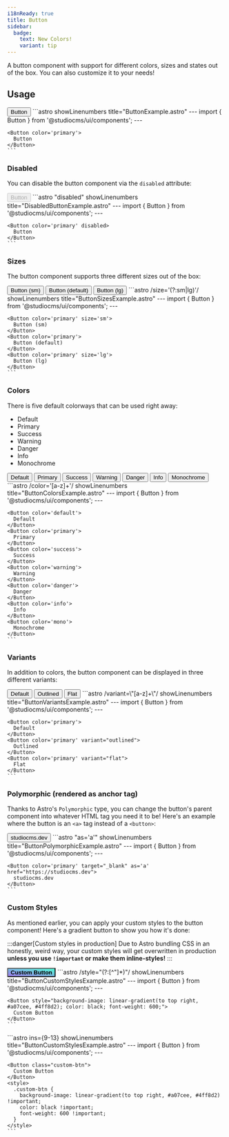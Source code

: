 ```yaml
---
i18nReady: true
title: Button
sidebar:
  badge:
    text: New Colors!
    variant: tip
---
```



A button component with support for different colors, sizes and states out of the box. You can also customize it to your needs!

## Usage

<Tabs>
  <TabItem label="Preview">
    <PreviewCard>
      <Button color='primary'>
        Button
      </Button>
    </PreviewCard>
  </TabItem>
  <TabItem label="Code">
    ```astro showLinenumbers title="ButtonExample.astro"
    ---
    import { Button } from '@studiocms/ui/components';
    ---

    <Button color='primary'>
      Button
    </Button>
    ```
  </TabItem>
</Tabs>

### Disabled

You can disable the button component via the `disabled` attribute:

<Tabs>
  <TabItem label="Preview">
    <PreviewCard>
      <Button color='primary' disabled>
        Button
      </Button>
    </PreviewCard>
  </TabItem>
  <TabItem label="Code">
    ```astro "disabled" showLinenumbers title="DisabledButtonExample.astro"
    ---
    import { Button } from '@studiocms/ui/components';
    ---

    <Button color='primary' disabled>
      Button
    </Button>
    ```
  </TabItem>
</Tabs>

### Sizes

The button component supports three different sizes out of the box:

<Tabs>
  <TabItem label="Preview">
    <PreviewCard>
      <Button color='primary' size='sm'>
        Button (sm)
      </Button>
      <Button color='primary'>
        Button (default)
      </Button>
      <Button color='primary' size='lg'>
        Button (lg)
      </Button>
    </PreviewCard>
  </TabItem>
  <TabItem label="Code">
    ```astro /size='(?:sm|lg)'/ showLinenumbers title="ButtonSizesExample.astro"
    ---
    import { Button } from '@studiocms/ui/components';
    ---

    <Button color='primary' size='sm'>
      Button (sm)
    </Button>
    <Button color='primary'>
      Button (default)
    </Button>
    <Button color='primary' size='lg'>
      Button (lg)
    </Button>
    ```
  </TabItem>
</Tabs>

### Colors

There is five default colorways that can be used right away:
- Default
- Primary
- Success
- Warning
- Danger
- Info
- Monochrome

<Tabs>
  <TabItem label="Preview">
    <PreviewCard>
      <Button color='default'>
        Default
      </Button>
      <Button color='primary'>
        Primary
      </Button>
      <Button color='success'>
        Success
      </Button>
      <Button color='warning'>
        Warning
      </Button>
      <Button color='danger'>
        Danger
      </Button>
      <Button color='info'>
        Info
      </Button>
      <Button color='mono'>
        Monochrome
      </Button>
    </PreviewCard>
  </TabItem>
  <TabItem label="Code">
    ```astro /color='[a-z]+'/ showLinenumbers title="ButtonColorsExample.astro"
    ---
    import { Button } from '@studiocms/ui/components';
    ---

    <Button color='default'>
      Default
    </Button>
    <Button color='primary'>
      Primary
    </Button>
    <Button color='success'>
      Success
    </Button>
    <Button color='warning'>
      Warning
    </Button>
    <Button color='danger'>
      Danger
    </Button>
    <Button color='info'>
      Info
    </Button>
    <Button color='mono'>
      Monochrome
    </Button>
    ```
  </TabItem>
</Tabs>

### Variants

In addition to colors, the button component can be displayed in three different variants:

<Tabs>
  <TabItem label="Preview">
    <PreviewCard>
      <Button color='primary'>
        Default
      </Button>
      <Button color='primary' variant="outlined">
        Outlined
      </Button>
      <Button color='primary' variant="flat">
        Flat
      </Button>
    </PreviewCard>
  </TabItem>
  <TabItem label="Code">
    ```astro /variant=\"[a-z]+\"/ showLinenumbers title="ButtonVariantsExample.astro"
    ---
    import { Button } from '@studiocms/ui/components';
    ---

    <Button color='primary'>
      Default
    </Button>
    <Button color='primary' variant="outlined">
      Outlined
    </Button>
    <Button color='primary' variant="flat">
      Flat
    </Button>
    ```
  </TabItem>
</Tabs>

### Polymorphic (rendered as anchor tag)

Thanks to Astro's `Polymorphic` type, you can change the button's parent component into whatever HTML tag you need it to be!
Here's an example where the button is an `<a>` tag instead of a `<button>`:

<Tabs>
  <TabItem label="Preview">
    <PreviewCard>
      <Button color='primary' target="_blank" as='a' href="https://studiocms.dev">
        studiocms.dev
      </Button>
    </PreviewCard>
  </TabItem>
  <TabItem label="Code">
    ```astro "as='a'" showLinenumbers title="ButtonPolymorphicExample.astro"
    ---
    import { Button } from '@studiocms/ui/components';
    ---
  
    <Button color='primary' target="_blank" as='a' href="https://studiocms.dev">
      studiocms.dev
    </Button>
    ```
  </TabItem>
</Tabs>

### Custom Styles

As mentioned earlier, you can apply your custom styles to the button component! Here's a gradient button to show you how it's done:

:::danger[Custom styles in production]
Due to Astro bundling CSS in an honestly, weird way, your custom styles will get overwritten in production **unless you use `!important` or make 
them inline-styles!**
:::

<Tabs>
  <TabItem label="Preview">
    <PreviewCard>
      <Button style="background-image: linear-gradient(to top right, #a07cee, #4ff8d2); color: black; font-weight: 600;">
        Custom Button
      </Button>
    </PreviewCard>
  </TabItem>
  <TabItem label="Code (with inline styles)">
    ```astro /style="(?:[^"]*)"/ showLinenumbers title="ButtonCustomStylesExample.astro"
    ---
    import { Button } from '@studiocms/ui/components';
    ---
  
    <Button style="background-image: linear-gradient(to top right, #a07cee, #4ff8d2); color: black; font-weight: 600;">
      Custom Button
    </Button>
    ```
  </TabItem>
  <TabItem label="Code (with !important)">
    ```astro ins={9-13} showLinenumbers title="ButtonCustomStylesExample.astro"
    ---
    import { Button } from '@studiocms/ui/components';
    ---
  
    <Button class="custom-btn">
      Custom Button
    </Button>
    <style>
      .custom-btn {
        background-image: linear-gradient(to top right, #a07cee, #4ff8d2) !important;
        color: black !important;
        font-weight: 600 !important;
      }
    </style>
    ```
  </TabItem>
</Tabs>
